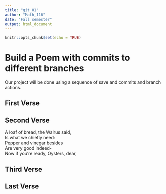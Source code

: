 ---
title: "git_01"
author: "Math_116"
date: "Fall semester"
output: html_document
---

```{r setup, include=FALSE}
knitr::opts_chunk$set(echo = TRUE)
```
# Build a Poem with commits to different branches
Our project will be done using a sequence of save and commits and branch actions.
<!-- Do not modify or change any text in "!--" bracketed areas such as this --- these are instructions to
you, if you change any of this the git program will notice it and compromise your git merging strategy !-->

## First Verse 
<!--Put the first five lines of a poem by Lewis Carrol in this section!-->

## Second Verse
<!--Put the first five lines of a poem by Robert Frost here!-->
A loaf of bread, the Walrus said,  
 Is what we chiefly need:  
 Pepper and vinegar besides  
 Are very good indeed-  
 Now if you’re ready, Oysters, dear,    
 
## Third Verse
<!--Put the first two verses of The Walrus and the Carpenter here!-->

## Last Verse
<!--Put a short poem of your choice 8-20 lines,here!-->

